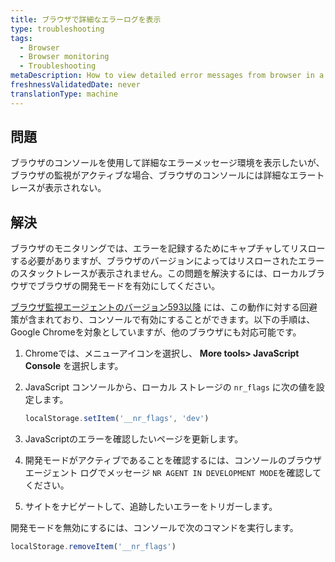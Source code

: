 ```yaml
---
title: ブラウザで詳細なエラーログを表示
type: troubleshooting
tags:
  - Browser
  - Browser monitoring
  - Troubleshooting
metaDescription: How to view detailed error messages from browser in a Google Chrome console or other browsers.
freshnessValidatedDate: never
translationType: machine
---
```


## 問題

ブラウザのコンソールを使用して詳細なエラーメッセージ環境を表示したいが、ブラウザの監視がアクティブな場合、ブラウザのコンソールには詳細なエラートレースが表示されない。

## 解決

ブラウザのモニタリングでは、エラーを記録するためにキャプチャしてリスローする必要がありますが、ブラウザのバージョンによってはリスローされたエラーのスタックトレースが表示されません。この問題を解決するには、ローカルブラウザでブラウザの開発モードを有効にしてください。

[ブラウザ監視エージェントのバージョン593以降](/docs/release-notes/new-relic-browser-release-notes/browser-agent-release-notes) には、この動作に対する回避策が含まれており、コンソールで有効にすることができます。以下の手順は、Google Chromeを対象としていますが、他のブラウザにも対応可能です。

1. Chromeでは、メニューアイコンを選択し、 **More tools> JavaScript Console** を選択します。

2. JavaScript コンソールから、ローカル ストレージの `nr_flags` に次の値を設定します。

   ```js
   localStorage.setItem('__nr_flags', 'dev')
   ```

3. JavaScriptのエラーを確認したいページを更新します。

4. 開発モードがアクティブであることを確認するには、コンソールのブラウザ エージェント ログでメッセージ `NR AGENT IN DEVELOPMENT MODE`を確認してください。

5. サイトをナビゲートして、追跡したいエラーをトリガーします。

開発モードを無効にするには、コンソールで次のコマンドを実行します。

```js
localStorage.removeItem('__nr_flags')
```